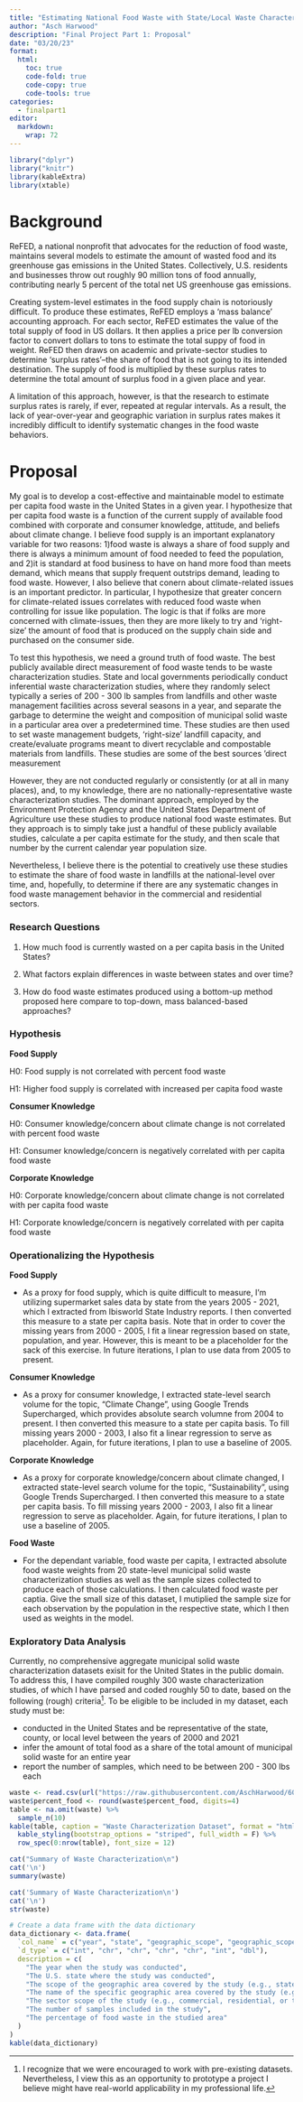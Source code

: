 ```yaml
---
title: "Estimating National Food Waste with State/Local Waste Characterization Studies in the United States"
author: "Asch Harwood"
description: "Final Project Part 1: Proposal"
date: "03/20/23"
format:
  html:
    toc: true
    code-fold: true
    code-copy: true
    code-tools: true
categories:
  - finalpart1
editor: 
  markdown: 
    wrap: 72
---
```


```r
library("dplyr")
library("knitr")
library(kableExtra)
library(xtable)
```

# Background

ReFED, a national nonprofit that advocates for the reduction of food
waste, maintains several models to estimate the amount of wasted food
and its greenhouse gas emissions in the United States. Collectively,
U.S. residents and businesses throw out roughly 90 million tons of food
annually, contributing nearly 5 percent of the total net US greenhouse
gas emissions.

Creating system-level estimates in the food supply chain is notoriously
difficult. To produce these estimates, ReFED employs a 'mass balance'
accounting approach. For each sector, ReFED estimates the value of the
total supply of food in US dollars. It then applies a price per lb
conversion factor to convert dollars to tons to estimate the total suppy
of food in weight. ReFED then draws on academic and private-sector
studies to determine 'surplus rates'--the share of food that is not
going to its intended destination. The supply of food is multiplied by
these surplus rates to determine the total amount of surplus food in a
given place and year.

A limitation of this approach, however, is that the research to estimate
surplus rates is rarely, if ever, repeated at regular intervals. As a
result, the lack of year-over-year and geographic variation in surplus
rates makes it incredibly difficult to identify systematic changes in
the food waste behaviors.

# Proposal

My goal is to develop a cost-effective and maintainable model to estimate per capita food waste in the United States in a given year. I hypothesize that per capita food waste is a function of the current supply of available food combined with corporate and consumer knowledge, attitude, and beliefs about climate change. I believe food supply is an important explanatory variable for two reasons: 1)food waste is always a share of food supply and there is always a minimum amount of food needed to feed the population, and 2)it is standard at food business to have on hand more food than meets demand, which means that supply frequent outstrips demand, leading to food waste. However, I also believe that conern about climate-related issues is an important predictor. In particular, I hypothesize that greater concern for climate-related issues correlates with reduced food waste when controlling for issue like population. The logic is that if folks are more concerned with climate-issues, then they are more likely to try and 'right-size' the amount of food that is produced on the supply chain side and purchased on the consumer side.  

To test this hypothesis, we need a ground truth of food waste. The best publicly available direct measurement of food waste tends to be waste characterization studies. State and local governments periodically conduct inferential waste
characterization studies, where they randomly select typically a series of 200 - 300
lb samples from landfills and other waste management facilities across several seasons in a year, and
separate the garbage to determine the weight and composition of municipal solid
waste in a particular area over a predetermined time. These studies are
then used to set waste management budgets, 'right-size' landfill
capacity, and create/evaluate programs meant to divert recyclable and
compostable materials from landfills. These studies are some of the best sources 'direct measurement


However, they are not conducted
regularly or consistently (or at all in many places), and, to my
knowledge, there are no nationally-representative waste characterization
studies. The dominant approach, employed by the Environment Protection Agency and the United States Department of Agriculture use these studies to produce national food waste estimates. But they approach is to simply take just a handful of these publicly available studies, calculate a per capita estimate for the study, and then scale that number by the current calendar year population size. 

Nevertheless, I believe there is the potential to creatively use these
studies to estimate the share of food waste in landfills at the
national-level over time, and, hopefully, to determine if there are any
systematic changes in food waste management behavior in the commercial
and residential sectors.

### Research Questions

1.  How much food is currently wasted on a per capita basis in the United States?

2.  What factors explain differences in waste between states and over time?

4.  How do food waste estimates produced using a bottom-up method
    proposed here compare to top-down, mass balanced-based approaches?


### Hypothesis

**Food Supply**

H0: Food supply is not correlated with percent food waste

H1: Higher food supply is correlated with increased per capita food waste

**Consumer Knowledge**

H0: Consumer knowledge/concern about climate change is not correlated
with percent food waste

H1: Consumer knowledge/concern is negatively correlated with per capita food waste

**Corporate Knowledge**

H0: Corporate knowledge/concern about climate change is not correlated
with per capita food waste

H1: Corporate knowledge/concern is negatively correlated with per capita
food waste

### Operationalizing the Hypothesis

**Food Supply**

- As a proxy for food supply, which is quite difficult to measure, I'm utilizing supermarket sales data by state from the years 2005 - 2021, which I extracted from Ibisworld State Industry reports. I then converted this measure to a state per capita basis. Note that in order to cover the missing years from 2000 - 2005, I fit a linear regression based on state, population, and year. However, this is meant to be a placeholder for the sack of this exercise. In future iterations, I plan to use data from 2005 to present.

**Consumer Knowledge**

- As a proxy for consumer knowledge, I extracted state-level search volume for the topic, "Climate Change", using Google Trends Supercharged, which provides absolute search volumne from 2004 to present. I then converted this measure to a state per capita basis. To fill missing years 2000 - 2003, I also fit a linear regression to serve as placeholder. Again, for future iterations, I plan to use a baseline of 2005.

**Corporate Knowledge**

- As a proxy for corporate knowledge/concern about climate changed, I extracted state-level search volume for the topic, "Sustainability", using Google Trends Supercharged. I then converted this measure to a state per capita basis. To fill missing years 2000 - 2003, I also fit a linear regression to serve as placeholder. Again, for future iterations, I plan to use a baseline of 2005.

**Food Waste**

- For the dependant variable, food waste per capita, I extracted absolute food waste weights from 20 state-level municipal solid waste characterization studies as well as the sample sizes collected to produce each of those calculations. I then calculated food waste per captia. Give the small size of this dataset, I mutiplied the sample size for each observation by the population in the respective state, which I then used as weights in the model.

### Exploratory Data Analysis

Currently, no comprehensive aggregate municipal solid waste
characterization datasets exisit for the United States in the public
domain. To address this, I have compiled roughly 300 waste
characterization studies, of which I have parsed and coded roughly 50 to
date, based on the following (rough) criteria[^1]. To be eligible to be
included in my dataset, each study must be:

[^1]: I recognize that we were encouraged to work with pre-existing
    datasets. Nevertheless, I view this as an opportunity to prototype a
    project I believe might have real-world applicability in my
    professional life.

-   conducted in the United States and be representative of the state,
    county, or local level between the years of 2000 and 2021
-   infer the amount of total food as a share of the total amount of
    municipal solid waste for an entire year
-   report the number of samples, which need to be between 200 - 300 lbs
    each

```r
waste <- read.csv(url("https://raw.githubusercontent.com/AschHarwood/603_Spring_2023/asch_603_spring_2023/posts/_data/wasteCharacterizationStudies_v1.csv"))
waste$percent_food <- round(waste$percent_food, digits=4)
table <- na.omit(waste) %>%
  sample_n(10)
kable(table, caption = "Waste Characterization Dataset", format = "html") %>%
  kable_styling(bootstrap_options = "striped", full_width = F) %>%
  row_spec(0:nrow(table), font_size = 12)


```

```r
cat("Summary of Waste Characterization\n")
cat('\n')
summary(waste)


```

```r
cat('Summary of Waste Characterization\n')
cat('\n')
str(waste)
```

```r
# Create a data frame with the data dictionary
data_dictionary <- data.frame(
  `col_name` = c("year", "state", "geographic_scope", "geographic_scope_name", "sector_scope", "sample_size", "percent_food"),
  `d_type` = c("int", "chr", "chr", "chr", "chr", "int", "dbl"),
  description = c(
    "The year when the study was conducted",
    "The U.S. state where the study was conducted",
    "The scope of the geographic area covered by the study (e.g., state, county, or city)",
    "The name of the specific geographic area covered by the study (e.g., state name or city name)",
    "The sector scope of the study (e.g., commercial, residential, or transfer-truck)",
    "The number of samples included in the study",
    "The percentage of food waste in the studied area"
  )
)
kable(data_dictionary)
```
